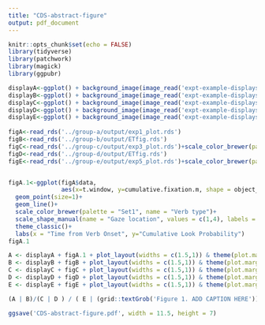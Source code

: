 ```yaml
---
title: "CDS-abstract-figure"
output: pdf_document
---
```


```r
knitr::opts_chunk$set(echo = FALSE)
library(tidyverse)
library(patchwork)
library(magick)
library(ggpubr)
```


```r

displayA<-ggplot() + background_image(image_read('expt-example-displays/expt-example-displays.001.jpeg'))+coord_fixed() + ggtitle('A')
displayB<-ggplot() + background_image(image_read('expt-example-displays/expt-example-displays.002.jpeg'))+coord_fixed() + ggtitle('B')
displayC<-ggplot() + background_image(image_read('expt-example-displays/expt-example-displays.003.jpeg'))+coord_fixed() + ggtitle('C')
displayD<-ggplot() + background_image(image_read('expt-example-displays/expt-example-displays.004.jpeg'))+coord_fixed() + ggtitle('D')
displayE<-ggplot() + background_image(image_read('expt-example-displays/expt-example-displays.005.jpeg'))+coord_fixed() + ggtitle('E')
  
figA<-read_rds('../group-a/output/exp1_plot.rds')
figB<-read_rds('../group-b/output/ETfig.rds')
figC<-read_rds('../group-c/output/exp3_plot.rds')+scale_color_brewer(palette = "Set1")
figD<-read_rds('../group-d/output/ETfig.rds')
figE<-read_rds('../group-e/output/exp5_plot.rds')+scale_color_brewer(palette = "Set1")


figA.1<-ggplot(figA$data, 
               aes(x=t.window, y=cumulative.fixation.m, shape = object_class, color = verb_type))+
  geom_point(size=1)+
  geom_line()+
  scale_color_brewer(palette = "Set1", name = "Verb type")+
  scale_shape_manual(name = "Gaze location", values = c(1,4), labels = c("distractor", "target"))+
  theme_classic()+
  labs(x = "Time from Verb Onset", y="Cumulative Look Probability")
figA.1
```

```r
A <- displayA + figA.1 + plot_layout(widths = c(1.5,1)) & theme(plot.margin = margin(t = 0, r = 0, b = 0, l = 0, unit = "pt"))
B <- displayB + figB + plot_layout(widths = c(1.5,1)) & theme(plot.margin = margin(t = 0, r = 0, b = 0, l = 0, unit = "pt"))
C <- displayC + figC + plot_layout(widths = c(1.5,1)) & theme(plot.margin = margin(t = 0, r = 0, b = 0, l = 0, unit = "pt"))
D <- displayD + figD + plot_layout(widths = c(1.5,1)) & theme(plot.margin = margin(t = 0, r = 0, b = 0, l = 0, unit = "pt"))
E <- displayE + figE + plot_layout(widths = c(1.5,1)) & theme(plot.margin = margin(t = 0, r = 0, b = 0, l = 0, unit = "pt"))

```

```r
(A | B)/(C | D ) / ( E | (grid::textGrob('Figure 1. ADD CAPTION HERE')) ) 
```


```r
ggsave('CDS-abstract-figure.pdf', width = 11.5, height = 7)

```

